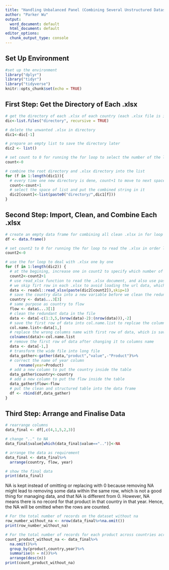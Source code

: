 ```yaml
---
title: "Handling Unbalanced Panel (Combining Several Unstructured Datasets)"
author: "Parker Wu"
output:
  word_document: default
  html_document: default
editor_options: 
  chunk_output_type: console
---
```

## Set Up Environment

```r
#set up the environment
library("dplyr")
library("tidyr")
library("tidyverse")
knitr::opts_chunk$set(echo = TRUE)
```

## First Step: Get the Directory of Each .xlsx

```r
# get the directory of each .xlsx of each country (each .xlsx file is inside its own folder but all folders are under the same directory)
dic<-list.files("directory", recursive = TRUE)

# delete the unwanted .xlsx in directory
dic1<-dic[-1]

# prepare an empty list to save the directory later
dic2 <- list()

# set count to 0 for running the for loop to select the number of the list later
count<-0

# combine the root directory and .xlsx directory into the list
for (f in 1:length(dic1)){
  # every time one new directory is dene, count+1 to move to next space of list
  count<-count+1
  # select the space of list and put the combined string in it
  dic2[count]<-list(paste0("directory/",dic1[f]))
}
```

## Second Step: Import, Clean, and Combine Each .xlsx

```r
# create an empty data frame for combining all clean .xlsx in for loop later
df <- data.frame()

# set count2 to 0 for running the for loop to read the .xlsx in order later
count2<-0

# use the for loop to deal with .xlsx one by one
for (f in 1:length(dic2)) {
  # at the begining, increase one in count2 to specify which number of .xlsx we're reading in the list dic2
  count2<-count2+1
  # use read_xlsx function to read the .xlsx document, and also use paste function to transfer the list into string.
  # we skip firt row in each .xlsx to avoid loading the url data, which is useless in this part
  data <- readxl::read_xlsx(paste(dic2[count2]),skip=1)
  # save the country data into a new variable before we clean the redundant data
  country <- data$...3[3]
  # same purpose as country to flow
  flow <- data$...3[1]
  # clean the redundant data in the file
  data <- data[-c(1:3,5,(nrow(data)-2):(nrow(data))),-2]
  # save the first row of data into col.name.list to replcae the columns name later
  col.name.list<-data[1,]
  # replace the wrong columns name with first row of data, which is saved in the col.name.list
  colnames(data)<-col.name.list
  # remove the first row of data after changing it to columns name
  data <- data[-1,]
  # transform the wide file into long file
  data_gather<-gather(data,"product","value",-"Product")%>%
  # correct the name of year column
      rename(year=Product)
  # add a new column to put the country inside the table
  data_gather$country<-country
  # add a new column to put the flow inside the table
  data_gather$flow<-flow
  # put the clean and structured table into the data frame
  df <- rbind(df,data_gather)
}
```

## Third Step: Arrange and Finalise Data

```r
# rearrange columns
data_final <- df[,c(4,1,5,2,3)]

# change ".." to NA
data_final$value[which(data_final$value=="..")]<-NA

# arrange the data as requirement
data_final <- data_final%>%
  arrange(country, flow, year)

# show the final data
print(data_final)
```

NA is kept instead of omitting or replacing with 0 because removing NA might lead to removing some data within the same row, which is not a good thing for managing data, and that NA is different from 0. However, NA means there is no record for that product in that country in that year. Hence, the NA will be omitted when the rows are counted.

```r
# For the total number of records on the dataset without na
row_number_without_na <- nrow(data_final%>%na.omit())
print(row_number_without_na)

# For the total number of records for each product across countries across years without na
count_product_without_na <- data_final%>%
  na.omit()%>%
  group_by(product,country,year)%>%
  summarise(n = n())%>%
  arrange(desc(n))
print(count_product_without_na)
```
